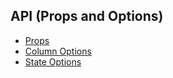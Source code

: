 
<Head>
  <title>API Reference - Material React Table Docs</title>
</Head>

## API (Props and Options)

- [Props](api/props)
- [Column Options](api/column-options)
- [State Options](api/state-options)
